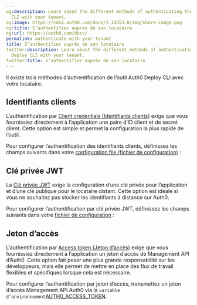 ```yaml
---
og:description: Learn about the different methods of authenticating the Auth0 Deploy
  CLI with your tenant.
og:image: https://cdn2.auth0.com/docs/1.14553.0/img/share-image.png
og:title: S’authentifier auprès de son locataire
og:url: https://auth0.com/docs/
permalink: authenticate-with-your-tenant
title: S’authentifier auprès de son locataire
twitter:description: Learn about the different methods of authenticating the Auth0
  Deploy CLI with your tenant.
twitter:title: S’authentifier auprès de son locataire
---
```


Il existe trois méthodes d’authentification de l’outil Auth0 Deploy CLI avec votre locataire.

## Identifiants clients

L’authentification par [Client credentials (Identifiants clients)](/login/flows/client-credentials-flow) exige que vous fournissiez directement à l’application une paire d’ID client et de secret client. Cette option est simple et permet la configuration la plus rapide de l’outil.

Pour configurer l’authentification des identifiants clients, définissez les champs suivants dans votre [configuration file (fichier de configuration)](/configure-the-deploy-cli) :



## Clé privée JWT

La [Clé privée JWT](/applications/configure-private-key-jwt) exige la configuration d’une clé privée pour l’application et d’une clé publique pour le locataire distant. Cette option est idéale si vous ne souhaitez pas stocker les identifiants à distance sur Auth0.

Pour configurer l’authentification par clé privée JWT, définissez les champs suivants dans votre [fichier de configuration](/configure-the-deploy-cli) :



## Jeton d’accès

L’authentification par [Access token (Jeton d’accès)](/security/tokens/access-tokens/management-api-access-tokens/get-management-api-access-tokens-for-production) exige que vous fournissiez directement à l’application un jeton d’accès de Management API d’Auth0. Cette option fait peser une plus grande responsabilité sur les développeurs, mais elle permet de mettre en place des flux de travail flexibles et spécifiques lorsque cela est nécessaire.

Pour configurer l’authentification par jeton d’accès,  transmettez un jeton d’accès Management API Auth0 via la `variable d’environnement`[AUTH0_ACCESS_TOKEN](/configure-the-deploy-cli).